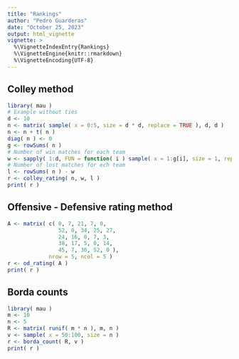 ```yaml
---
title: "Rankings"
author: "Pedro Guarderas"
date: "October 25, 2023"
output: html_vignette
vignette: >
  %\VignetteIndexEntry{Rankings}
  %\VignetteEngine{knitr::rmarkdown}
  %\VignetteEncoding{UTF-8}
---
```


## Colley method
```r
library( mau )
# Example without ties
d <- 10
n <- matrix( sample( x = 0:5, size = d * d, replace = TRUE ), d, d )
n <- n + t( n )
diag( n ) <- 0
g <- rowSums( n )
# Number of win matches for each team
w <- sapply( 1:d, FUN = function( i ) sample( x = 1:g[i], size = 1, replace = TRUE ) )
# Number of lost matches for ech team
l <- rowSums( n ) - w
r <- colley_rating( n, w, l )
print( r )
```

## Offensive - Defensive rating method
```r
A <- matrix( c( 0, 7, 21, 7, 0,
                52, 0, 34, 25, 27, 
                24, 16, 0, 7, 3,
                38, 17, 5, 0, 14,
                45, 7, 30, 52, 0 ), 
             nrow = 5, ncol = 5 )
r <- od_rating( A )
print( r )
```

## Borda counts
```r
library( mau )
m <- 10
n <- 5
R <- matrix( runif( m * n ), m, n )
v <- sample( x = 50:100, size = n )
r <- borda_count( R, v )
print( r )
```